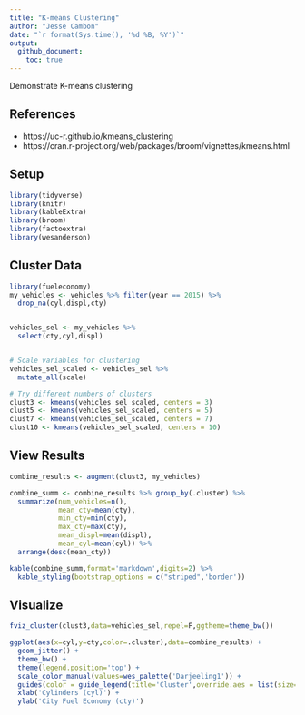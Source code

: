---
title: "K-means Clustering"
author: "Jesse Cambon"
date: "`r format(Sys.time(), '%d %B, %Y')`"
output:
  github_document:
    toc: true
---

Demonstrate K-means clustering 

## References
* https://uc-r.github.io/kmeans_clustering
* https://cran.r-project.org/web/packages/broom/vignettes/kmeans.html 

## Setup

```{r setup,warning=F,message=F}
library(tidyverse)
library(knitr)
library(kableExtra)
library(broom)
library(factoextra)
library(wesanderson)
```

## Cluster Data

```{r}
library(fueleconomy)
my_vehicles <- vehicles %>% filter(year == 2015) %>%
  drop_na(cyl,displ,cty)


vehicles_sel <- my_vehicles %>%
  select(cty,cyl,displ)


# Scale variables for clustering
vehicles_sel_scaled <- vehicles_sel %>%
  mutate_all(scale)

# Try different numbers of clusters
clust3 <- kmeans(vehicles_sel_scaled, centers = 3)
clust5 <- kmeans(vehicles_sel_scaled, centers = 5)
clust7 <- kmeans(vehicles_sel_scaled, centers = 7) 
clust10 <- kmeans(vehicles_sel_scaled, centers = 10)


```


## View Results

```{r}
combine_results <- augment(clust3, my_vehicles)  

combine_summ <- combine_results %>% group_by(.cluster) %>% 
  summarize(num_vehicles=n(),
            mean_cty=mean(cty),
            min_cty=min(cty),
            max_cty=max(cty),
            mean_displ=mean(displ),
            mean_cyl=mean(cyl)) %>%
  arrange(desc(mean_cty))
```



```{r clusterresults,results='asis',warning=F}
kable(combine_summ,format='markdown',digits=2) %>%
  kable_styling(bootstrap_options = c("striped",'border'))
```



## Visualize 

```{r}

fviz_cluster(clust3,data=vehicles_sel,repel=F,ggtheme=theme_bw())

ggplot(aes(x=cyl,y=cty,color=.cluster),data=combine_results) + 
  geom_jitter() +
  theme_bw() +
  theme(legend.position='top') +
  scale_color_manual(values=wes_palette('Darjeeling1')) +
  guides(color = guide_legend(title='Cluster',override.aes = list(size=2.5))) +
  xlab('Cylinders (cyl)') +
  ylab('City Fuel Economy (cty)')
```
